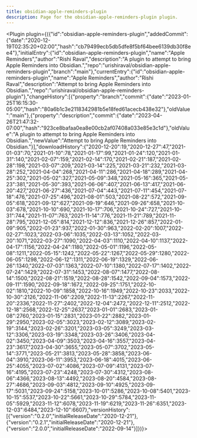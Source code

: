 ---
title: obsidian-apple-reminders-plugin
description: Page for the obsidian-apple-reminders-plugin plugin.
---


<Plugin plugin={({"id":"obsidian-apple-reminders-plugin","addedCommit":{"date":"2020-12-19T02:35:20+02:00","hash":"cb79499ecb5db5dfe8f5bf64bee6139db30f8ee4"},"initialEntry":{"id":"obsidian-apple-reminders-plugin","name":"Apple Reminders","author":"Rishi Raval","description":"A plugin to attempt to bring Apple Reminders into Obsidian.","repo":"urishiraval/obsidian-apple-reminders-plugin","branch":"main"},"currentEntry":{"id":"obsidian-apple-reminders-plugin","name":"Apple Reminders","author":"Rishi Raval","description":"Attempt to bring Apple Reminders into Obsidian.","repo":"urishiraval/obsidian-apple-reminders-plugin"},"changeHistory":[{"property":"branch","commit":{"date":"2023-01-25T16:15:30-05:00","hash":"80a6b1c3e2118342981b5e18fed61acecb438e32"},"oldValue":"main"},{"property":"description","commit":{"date":"2023-04-26T21:47:32-07:00","hash":"923ce8bafaa0ea8e00cb2af07408a033e85e3c1d"},"oldValue":"A plugin to attempt to bring Apple Reminders into Obsidian.","newValue":"Attempt to bring Apple Reminders into Obsidian."}],"downloadHistory":{"2020-12-20":19,"2020-12-27":47,"2021-01-03":70,"2021-01-10":78,"2021-01-17":99,"2021-01-24":120,"2021-01-31":140,"2021-02-07":159,"2021-02-14":170,"2021-02-21":187,"2021-02-28":198,"2021-03-07":209,"2021-03-14":225,"2021-03-21":232,"2021-03-28":252,"2021-04-04":268,"2021-04-11":286,"2021-04-18":289,"2021-04-25":302,"2021-05-02":327,"2021-05-09":348,"2021-05-16":365,"2021-05-23":381,"2021-05-30":393,"2021-06-06":407,"2021-06-13":417,"2021-06-20":427,"2021-06-27":436,"2021-07-04":443,"2021-07-11":454,"2021-07-18":476,"2021-07-25":496,"2021-08-01":503,"2021-08-22":572,"2021-09-05":618,"2021-09-12":627,"2021-09-19":646,"2021-09-26":658,"2021-10-03":678,"2021-10-10":690,"2021-10-17":706,"2021-10-24":727,"2021-10-31":744,"2021-11-07":763,"2021-11-14":776,"2021-11-21":789,"2021-11-28":795,"2021-12-05":814,"2021-12-12":836,"2021-12-26":857,"2022-01-09":905,"2022-01-23":937,"2022-01-30":963,"2022-02-20":1007,"2022-02-27":1023,"2022-03-06":1035,"2022-03-13":1052,"2022-03-20":1071,"2022-03-27":1090,"2022-04-03":1110,"2022-04-10":1137,"2022-04-17":1156,"2022-04-24":1180,"2022-05-01":1196,"2022-05-08":1211,"2022-05-15":1242,"2022-05-22":1267,"2022-05-29":1280,"2022-06-05":1298,"2022-06-12":1311,"2022-06-19":1329,"2022-06-26":1340,"2022-07-03":1363,"2022-07-10":1380,"2022-07-17":1402,"2022-07-24":1429,"2022-07-31":1453,"2022-08-07":1477,"2022-08-14":1500,"2022-08-21":1519,"2022-08-28":1542,"2022-09-04":1573,"2022-09-11":1590,"2022-09-18":1672,"2022-09-25":1751,"2022-10-02":1810,"2022-10-09":1858,"2022-10-16":1949,"2022-10-23":2033,"2022-10-30":2126,"2022-11-06":2209,"2022-11-13":2267,"2022-11-20":2336,"2022-11-27":2402,"2022-12-04":2472,"2022-12-11":2512,"2022-12-18":2568,"2022-12-25":2637,"2023-01-01":2683,"2023-01-08":2760,"2023-01-15":2831,"2023-01-22":2882,"2023-01-29":2950,"2023-02-05":3023,"2023-02-12":3089,"2023-02-19":3144,"2023-02-26":3201,"2023-03-05":3249,"2023-03-12":3306,"2023-03-19":3348,"2023-03-26":3406,"2023-04-02":3450,"2023-04-09":3503,"2023-04-16":3557,"2023-04-23":3617,"2023-04-30":3655,"2023-05-07":3702,"2023-05-14":3771,"2023-05-21":3813,"2023-05-28":3858,"2023-06-04":3910,"2023-06-11":3953,"2023-06-18":4015,"2023-06-25":4055,"2023-07-02":4086,"2023-07-09":4131,"2023-07-16":4195,"2023-07-23":4248,"2023-07-30":4312,"2023-08-06":4366,"2023-08-13":4492,"2023-08-20":4584,"2023-08-27":4686,"2023-09-03":4812,"2023-09-10":4925,"2023-09-17":5031,"2023-09-24":5158,"2023-10-01":5286,"2023-10-08":5401,"2023-10-15":5537,"2023-10-22":5661,"2023-10-29":5784,"2023-11-05":5929,"2023-11-12":6078,"2023-11-19":6219,"2023-11-26":6351,"2023-12-03":6484,"2023-12-10":6607},"versionHistory":[{"version":"0.2.0","initialReleaseDate":"2020-12-21"},{"version":"0.2.1","initialReleaseDate":"2020-12-21"},{"version":"2.0.0","initialReleaseDate":"2022-09-14"}]})}></Plugin>